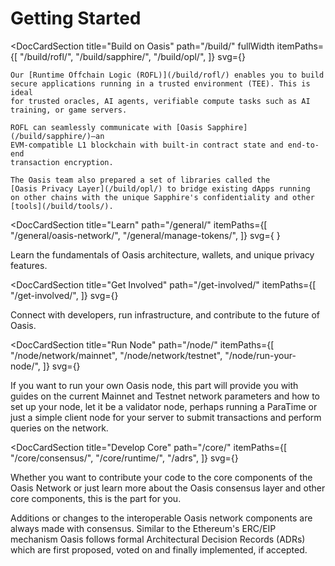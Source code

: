 
# Getting Started

<div className="homepage-container">

<DocCardSection
    title="Build on Oasis"
    path="/build/"
    fullWidth
    itemPaths={[
        "/build/rofl/",
        "/build/sapphire/",
        "/build/opl/",
    ]}
    svg={<BuildSvg className="animatedSvg" />}
>
    Our [Runtime Offchain Logic (ROFL)](/build/rofl/) enables you to build
    secure applications running in a trusted environment (TEE). This is ideal
    for trusted oracles, AI agents, verifiable compute tasks such as AI
    training, or game servers.

    ROFL can seamlessly communicate with [Oasis Sapphire](/build/sapphire/)—an
    EVM-compatible L1 blockchain with built-in contract state and end-to-end
    transaction encryption.

    The Oasis team also prepared a set of libraries called the
    [Oasis Privacy Layer](/build/opl/) to bridge existing dApps running
    on other chains with the unique Sapphire's confidentiality and other
    [tools](/build/tools/).
</DocCardSection>

<DocCardSection
  title="Learn"
  path="/general/"
  itemPaths={[
    "/general/oasis-network/",
    "/general/manage-tokens/",
  ]}
  svg={
    <OasisSvg className="animatedSvg" />
  }
>
  Learn the fundamentals of Oasis architecture, wallets, and unique privacy
  features.
</DocCardSection>

<DocCardSection
  title="Get Involved"
  path="/get-involved/"
  itemPaths={[
    "/get-involved/",
  ]}
  svg={<GetInvolvedSvg className="animatedSvg" />}
>
  Connect with developers, run infrastructure, and contribute to the future of Oasis.
</DocCardSection>

<DocCardSection
  title="Run Node"
  path="/node/"
  itemPaths={[
    "/node/network/mainnet",
    "/node/network/testnet",
    "/node/run-your-node/",
  ]}
  svg={<NodesSvg className="animatedSvg" />}
>
  If you want to run your own Oasis node, this part will provide you with guides on the current Mainnet and Testnet network parameters and how to set up your node, let it be a validator node, perhaps running a ParaTime or just a simple client node for your server to submit transactions and perform queries on the network.
</DocCardSection>

<DocCardSection
  title="Develop Core"
  path="/core/"
  itemPaths={[
    "/core/consensus/",
    "/core/runtime/",
    "/adrs",
  ]}
  svg={<DevelopCoreSvg className="animatedSvg" />}
>
  Whether you want to contribute your code to the core components of the Oasis Network or just learn more about the Oasis consensus layer and other core components, this is the part for you.

  Additions or changes to the interoperable Oasis network components are always made with consensus. Similar to the Ethereum's ERC/EIP mechanism Oasis follows formal Architectural Decision Records (ADRs) which are first proposed, voted on and finally implemented, if accepted.
</DocCardSection>

</div>

